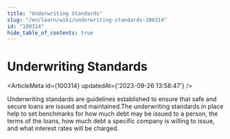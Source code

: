 ```yaml
---
title: "Underwriting Standards"
slug: "/en/learn/wiki/underwriting-standards-100314"
id: "100314"
hide_table_of_contents: true
---
```



# Underwriting Standards

<ArticleMeta id={100314} updatedAt={'2023-09-26 13:58:47'} />
<div className='border-solid border-b border-t-0 my-4 border-[var(--ifm-color-gray-300)]' />

Underwriting standards are guidelines established to ensure that safe and secure loans are issued and maintained.The underwriting standards in place help to set benchmarks for how much debt may be issued to a person, the terms of the loans, how much debt a specific company is willing to issue, and what interest rates will be charged.

